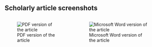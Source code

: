 ## Scholarly article screenshots

:::: {.columns}
::: {.column}

![PDF version of the article](images/pdf-screenshot.png)

:::

::: {.column}

![Microsoft Word version of the article](images/word-screenshot.png)

:::
::::
